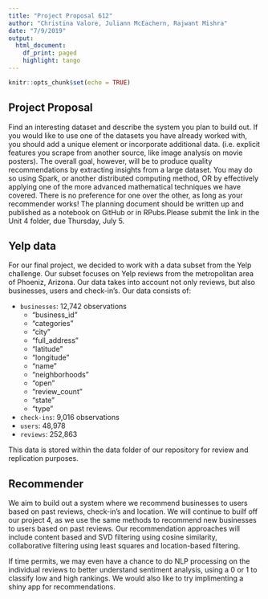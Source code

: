 ```yaml
---
title: "Project Proposal 612"
author: "Christina Valore, Juliann McEachern, Rajwant Mishra"
date: "7/9/2019"
output:
  html_document:
    df_print: paged
    highlight: tango
---
```


```r
knitr::opts_chunk$set(echo = TRUE)
```

## Project Proposal

Find an interesting dataset and describe the system you plan to build out. If you would like to use one of the datasets you have already worked with, you should add a unique element or incorporate additional data. (i.e. explicit features you scrape from another source, like image analysis on movie posters). The overall goal, however, will be to produce quality recommendations by extracting insights from a large dataset. You may do so using Spark, or another distributed computing method, OR by effectively applying one of the more advanced mathematical techniques we have covered. There is no preference for one over the other, as long as your recommender works! The planning document should be written up and published as a notebook on GitHub or in RPubs.Please submit the link in the Unit 4 folder, due Thursday, July 5.


## Yelp data

For our final project, we decided to work with a data subset from the Yelp challenge. Our subset focuses on Yelp reviews from the metropolitan area of Phoeniz, Arizona. Our data takes into account not only reviews, but also businesses, users and check-in's. Our data consists of: 

* `businesses`: 12,742 observations
    *  "business_id"   
    *  "categories"    
    *  "city"          
    *  "full_address"  
    *  "latitude"      
    *  "longitude"     
    *   "name"         
    *  "neighborhoods" 
    *  "open"          
    *  "review_count"  
    *  "state"         
    *  "type" 
- `check-ins`: 9,016 observations
- `users`: 48,978
- `reviews`: 252,863

This data is stored within the data folder of our repository for review and replication purposes.

## Recommender 

We aim to build out a system where we recommend businesses to users based on past reviews, check-in's and location. We will continue to builf off our project 4, as we use the same methods to recommend new businesses to users based on past reviews. Our recommendation approaches will include content based and SVD filtering using cosine similarity, collaborative filtering using least squares and location-based filtering. 

If time permits, we may even have a chance to do NLP processing on the individual reviews to better understand sentiment analysis, using a 0 or 1 to classify low and high rankings. We would also like to try implimenting a shiny app for recommendations.

